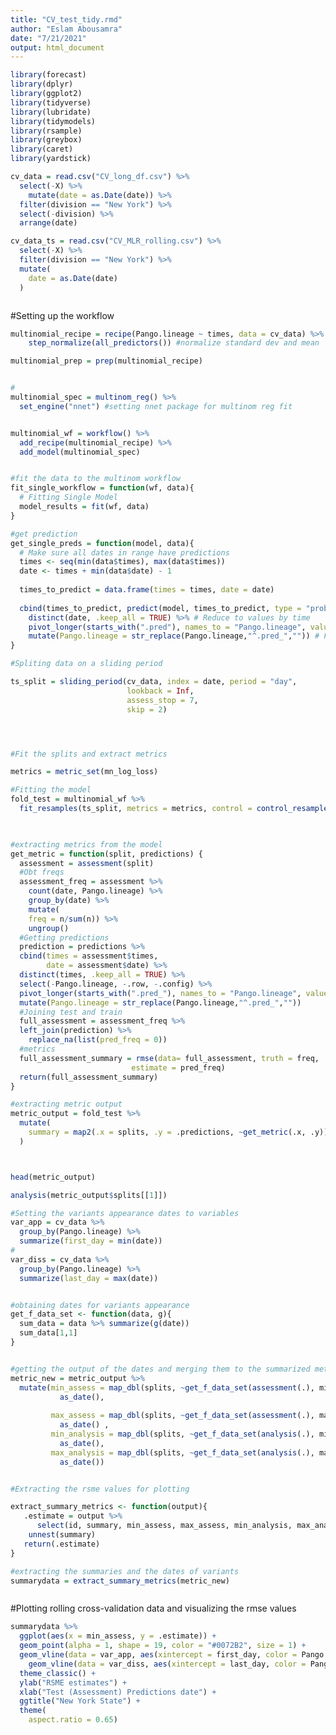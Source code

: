 ```yaml
---
title: "CV_test_tidy.rmd"
author: "Eslam Abousamra"
date: "7/21/2021"
output: html_document
---
```

```r
library(forecast)
library(dplyr)
library(ggplot2)
library(tidyverse)
library(lubridate)
library(tidymodels)
library(rsample)
library(greybox)
library(caret)
library(yardstick)
```






```r

cv_data = read.csv("CV_long_df.csv") %>%
  select(-X) %>%
    mutate(date = as.Date(date)) %>%
  filter(division == "New York") %>%
  select(-division) %>% 
  arrange(date)

cv_data_ts = read.csv("CV_MLR_rolling.csv") %>%
  select(-X) %>%
  filter(division == "New York") %>%
  mutate(
    date = as.Date(date)
  )



```


#Setting up the workflow
```r


multinomial_recipe = recipe(Pango.lineage ~ times, data = cv_data) %>%
    step_normalize(all_predictors()) #normalize standard dev and mean

multinomial_prep = prep(multinomial_recipe)


#
multinomial_spec = multinom_reg() %>%
  set_engine("nnet") #setting nnet package for multinom reg fit


multinomial_wf = workflow() %>%
  add_recipe(multinomial_recipe) %>%
  add_model(multinomial_spec)


#fit the data to the multinom workflow
fit_single_workflow = function(wf, data){
  # Fitting Single Model
  model_results = fit(wf, data)
}

#get prediction
get_single_preds = function(model, data){
  # Make sure all dates in range have predictions
  times <- seq(min(data$times), max(data$times))
  date <- times + min(data$date) - 1
  
  times_to_predict = data.frame(times = times, date = date)
  
  cbind(times_to_predict, predict(model, times_to_predict, type = "prob")) %>% # Combine data and model
    distinct(date, .keep_all = TRUE) %>% # Reduce to values by time
    pivot_longer(starts_with(".pred"), names_to = "Pango.lineage", values_to = "pred_freq") %>% # Pivot to tidy format
    mutate(Pango.lineage = str_replace(Pango.lineage,"^.pred_","")) # Fix pango_lineage
}

```


```r
#Spliting data on a sliding period

ts_split = sliding_period(cv_data, index = date, period = "day",
                          lookback = Inf,
                          assess_stop = 7,
                          skip = 2)




#Fit the splits and extract metrics

metrics = metric_set(mn_log_loss)

#Fitting the model
fold_test = multinomial_wf %>% 
  fit_resamples(ts_split, metrics = metrics, control = control_resamples(save_pred = TRUE))
  


#extracting metrics from the model
get_metric = function(split, predictions) {
  assessment = assessment(split)
  #Obt freqs
  assessment_freq = assessment %>%
    count(date, Pango.lineage) %>%
    group_by(date) %>%
    mutate(
    freq = n/sum(n)) %>%
    ungroup()
  #Getting predictions
  prediction = predictions %>%
  cbind(times = assessment$times,
        date = assessment$date) %>%
  distinct(times, .keep_all = TRUE) %>% 
  select(-Pango.lineage, -.row, -.config) %>%
  pivot_longer(starts_with(".pred_"), names_to = "Pango.lineage", values_to = "pred_freq") %>%
  mutate(Pango.lineage = str_replace(Pango.lineage,"^.pred_",""))
  #Joining test and train
  full_assessment = assessment_freq %>%
  left_join(prediction) %>% 
    replace_na(list(pred_freq = 0)) 
  #metrics
  full_assessment_summary = rmse(data= full_assessment, truth = freq, 
                           estimate = pred_freq)
  return(full_assessment_summary)
}

#extracting metric output
metric_output = fold_test %>%
  mutate(
    summary = map2(.x = splits, .y = .predictions, ~get_metric(.x, .y))
  ) 



head(metric_output)

analysis(metric_output$splits[[1]])

```


```r

#Setting the variants appearance dates to variables
var_app = cv_data %>%
  group_by(Pango.lineage) %>%
  summarize(first_day = min(date))
#
var_diss = cv_data %>%
  group_by(Pango.lineage) %>%
  summarize(last_day = max(date))


#obtaining dates for variants appearance
get_f_data_set <- function(data, g){
  sum_data = data %>% summarize(g(date))
  sum_data[1,1]
}


#getting the output of the dates and merging them to the summarized metrics
metric_new = metric_output %>% 
  mutate(min_assess = map_dbl(splits, ~get_f_data_set(assessment(.), min)) %>%
           as_date(),
         
         max_assess = map_dbl(splits, ~get_f_data_set(assessment(.), max))%>%
           as_date() ,
         min_analysis = map_dbl(splits, ~get_f_data_set(analysis(.), min))%>%
           as_date(),
         max_analysis = map_dbl(splits, ~get_f_data_set(analysis(.), max))%>%
           as_date())


#Extracting the rsme values for plotting

extract_summary_metrics <- function(output){
   .estimate = output %>% 
      select(id, summary, min_assess, max_assess, min_analysis, max_analysis) %>%
    unnest(summary)
   return(.estimate)
}

#extracting the summaries and the dates of variants
summarydata = extract_summary_metrics(metric_new)



```

#Plotting rolling cross-validation data and visualizing the rmse values

```r
summarydata %>% 
  ggplot(aes(x = min_assess, y = .estimate)) +
  geom_point(alpha = 1, shape = 19, color = "#0072B2", size = 1) +
  geom_vline(data = var_app, aes(xintercept = first_day, color = Pango.lineage), linetype= "dashed") +
    geom_vline(data = var_diss, aes(xintercept = last_day, color = Pango.lineage), linetype= "dashed") +
  theme_classic() +
  ylab("RSME estimates") +
  xlab("Test (Assessment) Predictions date") +
  ggtitle("New York State") +
  theme(
    aspect.ratio = 0.65)


```











